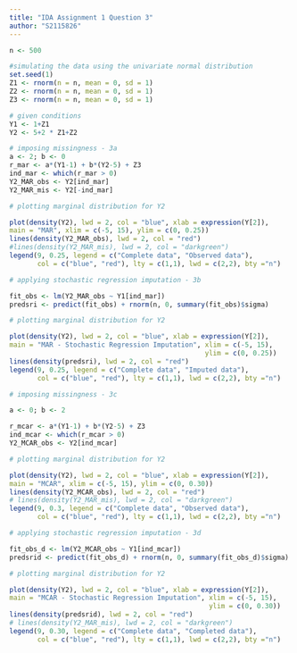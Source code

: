 ```yaml
---
title: "IDA Assignment 1 Question 3"
author: "S2115826"
---
```

```r

n <- 500

#simulating the data using the univariate normal distribution
set.seed(1)
Z1 <- rnorm(n = n, mean = 0, sd = 1)
Z2 <- rnorm(n = n, mean = 0, sd = 1)
Z3 <- rnorm(n = n, mean = 0, sd = 1)
```



```r
# given conditions
Y1 <- 1+Z1
Y2 <- 5+2 * Z1+Z2
```


```r
# imposing missingness - 3a
a <- 2; b <- 0
r_mar <- a*(Y1-1) + b*(Y2-5) + Z3
ind_mar <- which(r_mar > 0)
Y2_MAR_obs <- Y2[ind_mar]
Y2_MAR_mis <- Y2[-ind_mar]
```


```r
# plotting marginal distribution for Y2 

plot(density(Y2), lwd = 2, col = "blue", xlab = expression(Y[2]),
main = "MAR", xlim = c(-5, 15), ylim = c(0, 0.25))
lines(density(Y2_MAR_obs), lwd = 2, col = "red")
#lines(density(Y2_MAR_mis), lwd = 2, col = "darkgreen")
legend(9, 0.25, legend = c("Complete data", "Observed data"), 
       col = c("blue", "red"), lty = c(1,1), lwd = c(2,2), bty ="n")
```



```r
# applying stochastic regression imputation - 3b

fit_obs <- lm(Y2_MAR_obs ~ Y1[ind_mar])
predsri <- predict(fit_obs) + rnorm(n, 0, summary(fit_obs)$sigma)

```

```r
# plotting marginal distribution for Y2

plot(density(Y2), lwd = 2, col = "blue", xlab = expression(Y[2]),
main = "MAR - Stochastic Regression Imputation", xlim = c(-5, 15), 
                                                 ylim = c(0, 0.25))
lines(density(predsri), lwd = 2, col = "red")
legend(9, 0.25, legend = c("Complete data", "Imputed data"), 
       col = c("blue", "red"), lty = c(1,1), lwd = c(2,2), bty ="n")
```


```r
# imposing missingness - 3c

a <- 0; b <- 2

r_mcar <- a*(Y1-1) + b*(Y2-5) + Z3
ind_mcar <- which(r_mcar > 0)
Y2_MCAR_obs <- Y2[ind_mcar]
```


```r
# plotting marginal distribution for Y2

plot(density(Y2), lwd = 2, col = "blue", xlab = expression(Y[2]),
main = "MCAR", xlim = c(-5, 15), ylim = c(0, 0.30))
lines(density(Y2_MCAR_obs), lwd = 2, col = "red")
# lines(density(Y2_MAR_mis), lwd = 2, col = "darkgreen")
legend(9, 0.3, legend = c("Complete data", "Observed data"), 
       col = c("blue", "red"), lty = c(1,1), lwd = c(2,2), bty ="n")
```


```r
# applying stochastic regression imputation - 3d

fit_obs_d <- lm(Y2_MCAR_obs ~ Y1[ind_mcar])
predsrid <- predict(fit_obs_d) + rnorm(n, 0, summary(fit_obs_d)$sigma)

```

```r
# plotting marginal distribution for Y2

plot(density(Y2), lwd = 2, col = "blue", xlab = expression(Y[2]),
main = "MCAR - Stochastic Regression Imputation", xlim = c(-5, 15), 
                                                  ylim = c(0, 0.30))
lines(density(predsrid), lwd = 2, col = "red")
# lines(density(Y2_MAR_mis), lwd = 2, col = "darkgreen")
legend(9, 0.30, legend = c("Complete data", "Completed data"), 
       col = c("blue", "red"), lty = c(1,1), lwd = c(2,2), bty ="n")
```



